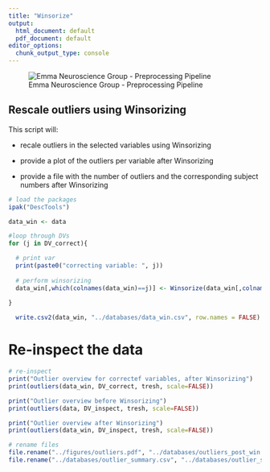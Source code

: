 ---
title: "Winsorize"
output:
  html_document: default
  pdf_document: default
editor_options: 
  chunk_output_type: console
---


![Emma Neuroscience Group - Preprocessing Pipeline](Logo.png)


## Rescale outliers using Winsorizing

This script will:

- recale outliers in the selected variables using Winsorizing

- provide a plot of the outliers per variable after Winsorizing

- provide a file with the number of outliers and the corresponding subject numbers after Winsorizing



```{r winsorize, echo=FALSE, include=TRUE}

# load the packages
ipak("DescTools")

data_win <- data

#loop through DVs
for (j in DV_correct){

  # print var
  print(paste0("correcting variable: ", j))
  
  # perform winsorizing
  data_win[,which(colnames(data_win)==j)] <- Winsorize(data_win[,colnames(data_win)==j], probs = c(p, 1-p), na.rm = TRUE)
  
}

  write.csv2(data_win, "../databases/data_win.csv", row.names = FALSE)


```


# Re-inspect the data

```{r re-inspect, echo=FALSE, include=TRUE}

# re-inspect
print("Outlier overview for correctef variables, after Winsorizing")
print(outliers(data_win, DV_correct, tresh, scale=FALSE))

print("Outlier overview before Winsorizing")
print(outliers(data, DV_inspect, tresh, scale=FALSE))

print("Outlier overview after Winsorizing")
print(outliers(data_win, DV_inspect, tresh, scale=FALSE))

# rename files
file.rename("../figures/outliers.pdf", "../databases/outliers_post_win.pdf")
file.rename("../databases/outlier_summary.csv", "../databases/outlier_summary_post_win.csv")

```










